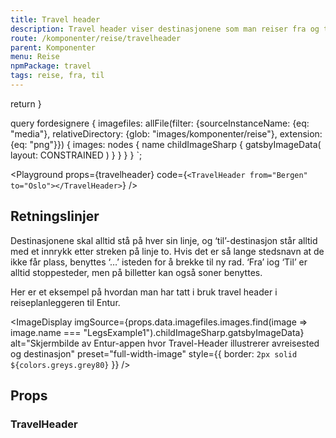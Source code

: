 ```yaml
---
title: Travel header
description: Travel header viser destinasjonene som man reiser fra og til på en visuell måte. Vi benytter den røde streken fra logoen for å understreke identiteten til Entur.
route: /komponenter/reise/travelheader
parent: Komponenter
menu: Reise
npmPackage: travel
tags: reise, fra, til
---
```



  return <SEO title={props.pageContext.frontmatter.title} description={props.pageContext.frontmatter.description} pathname={props.pageContext.frontmatter.route} />
}

query fordesignere {
  imagefiles: allFile(filter: {sourceInstanceName: {eq: "media"}, relativeDirectory: {glob: "images/komponenter/reise"}, extension: {eq: "png"}}) {
    images: nodes {
      name
      childImageSharp {
         gatsbyImageData(
          layout: CONSTRAINED
        )
      }
    }
  }
}
`;

<PageHeader />

<Playground props={travelheader} code={`<TravelHeader from="Bergen" to="Oslo"></TravelHeader>`} />

## Retningslinjer

Destinasjonene skal alltid stå på hver sin linje, og ‘til’-destinasjon står alltid med et innrykk etter streken på linje to.
Hvis det er så lange stedsnavn at de ikke får plass, benyttes ‘…’ isteden for å brekke til ny rad.
‘Fra’ iog ‘Til’ er alltid stoppesteder, men på billetter kan også soner benyttes.

Her er et eksempel på hvordan man har tatt i bruk travel header i reiseplanleggeren til Entur.

<ImageDisplay
  imgSource={props.data.imagefiles.images.find(image => image.name === "LegsExample1").childImageSharp.gatsbyImageData}
  alt="Skjermbilde av Entur-appen hvor Travel-Header illustrerer avreisested og destinasjon"
  preset="full-width-image"
  style={{ border: `2px solid  ${colors.greys.grey80}` }}
/>

## Props

### TravelHeader

<ImportStatement imports="TravelHeader" packageName={props.pageContext.frontmatter.npmPackage} />
<Props componentName="TravelHeader" />
